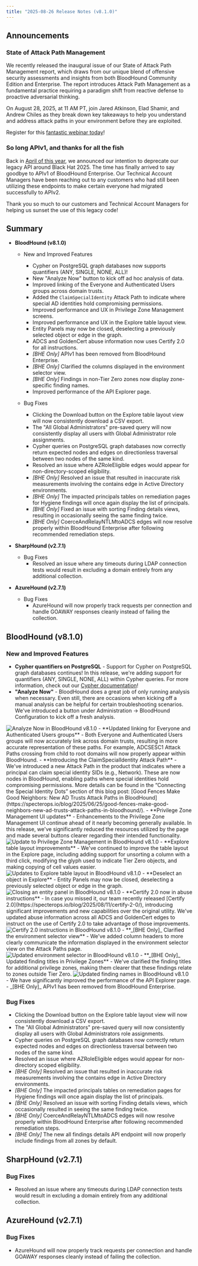 ```yaml
---
title: "2025-08-26 Release Notes (v8.1.0)"
---
```


## Announcements

### State of Attack Path Management
We recently released the inaugural issue of our State of Attack Path Management report, which draws from our unique blend of offensive security assessments and insights from both BloodHound Community Edition and Enterprise. The report introduces Attack Path Management as a fundamental practice requiring a paradigm shift from reactive defense to proactive adversarial thinking.

On August 28, 2025, at 11 AM PT, join Jared Atkinson, Elad Shamir, and Andrew Chiles as they break down key takeaways to help you understand and address attack paths in your environment before they are exploited.

Register for this [fantastic webinar today](https://specterops.zoom.us/webinar/register/WN_OPlTCsc-SPOG94KElh4a-g#/registration)!

### So long APIv1, and thanks for all the fish
Back in [April of this year](/resources/release-notes/v7-3-0), we announced our intention to deprecate our legacy API around Black Hat 2025. The time has finally arrived to say goodbye to APIv1 of BloodHound Enterprise. Our Technical Account Managers have been reaching out to any customers who had still been utilizing these endpoints to make certain everyone had migrated successfully to APIv2.

Thank you so much to our customers and Technical Account Managers for helping us sunset the use of this legacy code!

## Summary

- **BloodHound (v8.1.0)**
  - New and Improved Features
    - Cypher on PostgreSQL graph databases now supports quantifiers (ANY, SINGLE, NONE, ALL)!
    - New "Analyze Now" button to kick off ad hoc analysis of data.
    - Improved linking of the Everyone and Authenticated Users groups across domain trusts.
    - Added the `ClaimSpecialIdentity` Attack Path to indicate where special AD identities hold compromising permissions.
    - Improved performance and UX in Privilege Zone Management screens.
    - Improved performance and UX in the Explore table layout view.
    - Entity Panels may now be closed, deselecting a previously selected object or edge in the graph.
    - ADCS and GoldenCert abuse information now uses Certify 2.0 for all instructions.
    - _[BHE Only]_ APIv1 has been removed from BloodHound Enterprise.
    - _[BHE Only]_ Clarified the columns displayed in the environment selector view.
    - _[BHE Only]_ Findings in non-Tier Zero zones now display zone-specific finding names.
    - Improved performance of the API Explorer page.

  - Bug Fixes
    - Clicking the Download button on the Explore table layout view will now consistently download a CSV export.
    - The "All Global Administrators" pre-saved query will now consistently display all users with Global Administrator role assignments.
    - Cypher queries on PostgreSQL graph databases now correctly return expected nodes and edges on directionless traversal between two nodes of the same kind.
    - Resolved an issue where AZRoleEligible edges would appear for non-directory-scoped eligibility.
    - _[BHE Only]_ Resolved an issue that resulted in inaccurate risk measurements involving the contains edge in Active Directory environments.
    - _[BHE Only]_ The impacted principals tables on remediation pages for Hygiene findings will once again display the list of principals.
    - _[BHE Only]_ Fixed an issue with sorting Finding details views, resulting in occasionally seeing the same finding twice.
    - _[BHE Only]_ CoerceAndRelayNTLMtoADCS edges will now resolve properly within BloodHound Enterprise after following recommended remediation steps.

- **SharpHound (v2.7.1)**
  - Bug Fixes
    - Resolved an issue where any timeouts during LDAP connection tests would result in excluding a domain entirely from any additional collection.

- **AzureHound (v2.7.1)**
  - Bug Fixes
    - AzureHound will now properly track requests per connection and handle GOAWAY responses cleanly instead of failing the collection.

## BloodHound (v8.1.0)

### New and Improved Features

- **Cypher quantifiers on PostgreSQL** - Support for Cypher on PostgreSQL graph databases continues! In this release, we're adding support for quantifiers (ANY, SINGLE, NONE, ALL) within Cypher queries. For more information, check out our [Cypher documentation](/analyze-data/cypher-supported#pattern-predicates)!
- **"Analyze Now"** - BloodHound does a great job of only running analysis when necessary. Even still, there are occasions when kicking off a manual analysis can be helpful for certain troubleshooting scenarios. We've introduced a button under Administration → BloodHound Configuration to kick off a fresh analysis.
<Frame>
  <img src="/assets/config_analyze_now.png" alt="Analyze Now in BloodHound v8.1.0"/>
</Frame>
- **Updated linking for Everyone and Authenticated Users groups** - Both Everyone and Authenticated Users groups will now accurately link across domain trusts, resulting in more accurate representation of these paths. For example, ADCSESC1 Attack Paths crossing from child to root domains will now properly appear within BloodHound.
- **Introducing the ClaimSpecialIdentity Attack Path** - We've introduced a new Attack Path in the product that indicates where a principal can claim special identity SIDs (e.g., Network). These are now nodes in BloodHound, enabling paths where special identities hold compromising permissions. More details can be found in the “Connecting the Special Identity Dots” section of this blog post: [Good Fences Make Good Neighbors: New AD Trusts Attack Paths in BloodHound](https://specterops.io/blog/2025/06/25/good-fences-make-good-neighbors-new-ad-trusts-attack-paths-in-bloodhound/).
- **Privilege Zone Management UI updates** - Enhancements to the Privilege Zone Management UI continue ahead of it nearly becoming generally available. In this release, we've significantly reduced the resources utilized by the page and made several buttons clearer regarding their intended functionality.
<Frame>
  <img src="/assets/pzm_update.png" alt="Update to Privilege Zone Management in BloodHound v8.1.0"/>
</Frame>
- **Explore table layout improvements** - We've continued to improve the table layout in the Explore page, including adding support for unsorting a column with a third click, modifying the glyph used to indicate Tier Zero objects, and making copying of cell values easier.
<Frame>
  <img src="/assets/8_1_table_view.png" alt="Updates to Explore table layout in BloodHound v8.1.0"/>
</Frame>
- **Deselect an object in Explore** - Entity Panels may now be closed, deselecting a previously selected object or edge in the graph.
<Frame>
  <img src="/assets/close_entity_panel.gif" alt="Closing an entity panel in BloodHound v8.1.0"/>
</Frame>
- **Certify 2.0 now in abuse instructions** - In case you missed it, our team recently released [Certify 2.0](https://specterops.io/blog/2025/08/11/certify-2-0/), introducing significant improvements and new capabilities over the original utility. We've updated abuse information across all ADCS and GoldenCert edges to instruct on the use of Certify 2.0 to take advantage of those improvements.
<Frame>
  <img src="/assets/certify_in_abuse.png" alt="Certify 2.0 instructions in BloodHound v8.1.0"/>
</Frame>
- **_[BHE Only]_ Clarified the environment selector view** - We've added column headers to more clearly communicate the information displayed in the environment selector view on the Attack Paths page.
<Frame>
  <img src="/assets/env_selector_8_1.png" alt="Updated environment selector in BloodHound v8.1.0"/>
</Frame>
- **_[BHE Only]_ Updated finding titles in Privilege Zones** - We've clarified the finding titles for additional privilege zones, making them clearer that these findings relate to zones outside Tier Zero.
<Frame>
  <img src="/assets/addl_zone_findings.png" alt="Updated finding names in BloodHound v8.1.0"/>
</Frame>
- We have significantly improved the performance of the API Explorer page.
- _[BHE Only]_ APIv1 has been removed from BloodHound Enterprise.

### Bug Fixes

- Clicking the Download button on the Explore table layout view will now consistently download a CSV export.
- The "All Global Administrators" pre-saved query will now consistently display all users with Global Administrators role assignments.
- Cypher queries on PostgreSQL graph databases now correctly return expected nodes and edges on directionless traversal between two nodes of the same kind.
- Resolved an issue where AZRoleEligible edges would appear for non-directory scoped eligibility.
- _[BHE Only]_ Resolved an issue that resulted in inaccurate risk measurements involving the contains edge in Active Directory environments.
- _[BHE Only]_ The impacted principals tables on remediation pages for Hygiene findings will once again display the list of principals.
- _[BHE Only]_ Resolved an issue with sorting Finding details views, which occasionally resulted in seeing the same finding twice.
- _[BHE Only]_ CoerceAndRelayNTLMtoADCS edges will now resolve properly within BloodHound Enterprise after following recommended remediation steps.
- _[BHE Only]_ The new all findings details API endpoint will now properly include findings from all zones by default.

## SharpHound (v2.7.1)

### Bug Fixes

- Resolved an issue where any timeouts during LDAP connection tests would result in excluding a domain entirely from any additional collection.

## AzureHound (v2.7.1)

### Bug Fixes
- AzureHound will now properly track requests per connection and handle GOAWAY responses cleanly instead of failing the collection.
